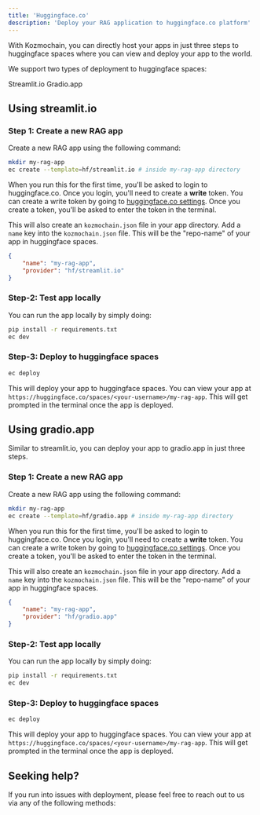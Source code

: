 ```yaml
---
title: 'Huggingface.co'
description: 'Deploy your RAG application to huggingface.co platform'
---
```


With Kozmochain, you can directly host your apps in just three steps to huggingface spaces where you can view and deploy your app to the world.

We support two types of deployment to huggingface spaces:

<CardGroup cols={2}>
    <Card title="" href="#using-streamlit-io">
        Streamlit.io
    </Card>
    <Card title="" href="#using-gradio-app">
        Gradio.app
    </Card>
</CardGroup>

## Using streamlit.io

### Step 1: Create a new RAG app

Create a new RAG app using the following command:

```bash
mkdir my-rag-app
ec create --template=hf/streamlit.io # inside my-rag-app directory
```

When you run this for the first time, you'll be asked to login to huggingface.co. Once you login, you'll need to create a **write** token. You can create a write token by going to [huggingface.co settings](https://huggingface.co/settings/token). Once you create a token, you'll be asked to enter the token in the terminal.

This will also create an `kozmochain.json` file in your app directory. Add a `name` key into the `kozmochain.json` file. This will be the "repo-name" of your app in huggingface spaces.

```json kozmochain.json
{
    "name": "my-rag-app",
    "provider": "hf/streamlit.io"
}
```

### Step-2: Test app locally

You can run the app locally by simply doing:

```bash Run locally
pip install -r requirements.txt
ec dev
```

### Step-3: Deploy to huggingface spaces

```bash Deploy to huggingface spaces
ec deploy
```

This will deploy your app to huggingface spaces. You can view your app at `https://huggingface.co/spaces/<your-username>/my-rag-app`. This will get prompted in the terminal once the app is deployed.

## Using gradio.app

Similar to streamlit.io, you can deploy your app to gradio.app in just three steps.

### Step 1: Create a new RAG app

Create a new RAG app using the following command:

```bash
mkdir my-rag-app
ec create --template=hf/gradio.app # inside my-rag-app directory
```

When you run this for the first time, you'll be asked to login to huggingface.co. Once you login, you'll need to create a **write** token. You can create a write token by going to [huggingface.co settings](https://huggingface.co/settings/token). Once you create a token, you'll be asked to enter the token in the terminal.

This will also create an `kozmochain.json` file in your app directory. Add a `name` key into the `kozmochain.json` file. This will be the "repo-name" of your app in huggingface spaces.

```json kozmochain.json
{
    "name": "my-rag-app",
    "provider": "hf/gradio.app"
}
```

### Step-2: Test app locally

You can run the app locally by simply doing:

```bash Run locally
pip install -r requirements.txt
ec dev
```

### Step-3: Deploy to huggingface spaces

```bash Deploy to huggingface spaces
ec deploy
```

This will deploy your app to huggingface spaces. You can view your app at `https://huggingface.co/spaces/<your-username>/my-rag-app`. This will get prompted in the terminal once the app is deployed.

## Seeking help?

If you run into issues with deployment, please feel free to reach out to us via any of the following methods:

<Snippet file="get-help.mdx" />
